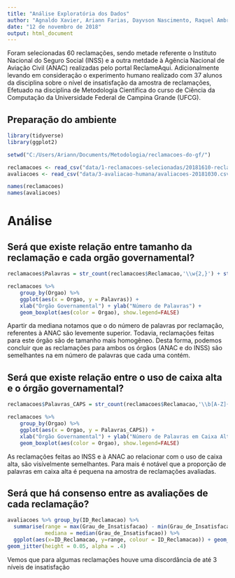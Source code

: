 ```yaml
---
title: "Análise Exploratória dos Dados"
author: "Agnaldo Xavier, Ariann Farias, Dayvson Nascimento, Raquel Ambrozio, Victor Araujo"
date: "12 de novembro de 2018"
output: html_document
---
```

<p></p>


<p>Foram selecionadas 60 reclamações, sendo metade referente o Instituto Nacional do Seguro Social (INSS) e a outra metdade à Agência Nacional de Aviação Civil (ANAC) realizadas pelo portal ReclameAqui. Adicionalmente levando em consideração o experimento humano realizado com 37 alunos da disciplina sobre o nível de insatisfação da amostra de reclamações, Efetuado na disciplina de Metodologia Científica do curso de Ciência da Computação da Universidade Federal de Campina Grande (UFCG).</p>


<p></p>
## Preparação do ambiente

```r
library(tidyverse)
library(ggplot2)

setwd("C:/Users/Ariann/Documents/Metodologia/reclamacoes-do-gf/")

reclamacoes <- read_csv("data/1-reclamacoes-selecionadas/20181610-reclamacoes-selecionadas.csv")
avaliacoes <- read_csv("data/3-avaliacao-humana/avaliacoes-20181030.csv")

```
```r
names(reclamacoes)
names(avaliacoes)
```

<p></p>
# Análise
<p></p>
## Será que existe relação entre tamanho da reclamação e cada orgão governamental?
<p></p>

```r
reclamacoes$Palavras = str_count(reclamacoes$Reclamacao,'\\w{2,}') + str_count(reclamacoes$Titulo,'\\w{2,}')
```

```r
reclamacoes %>% 
    group_by(Orgao) %>% 
    ggplot(aes(x = Orgao, y = Palavras)) +
    xlab("Órgão Governamental") + ylab("Número de Palavras") +
    geom_boxplot(aes(color = Orgao), show.legend=FALSE)
```
<p></p>

<p> Apartir da mediana notamos que o do número de palavras por reclamação, referentes à ANAC são levemente superior. Todavia, reclamações feitas para este órgão são de tamanho mais homogêneo. Desta forma, podemos concluir que as reclamações para ambos os órgãos (ANAC e do INSS) são semelhantes na em número de palavras que cada uma contém. </p>

<p></p>
## Será que existe relação entre o uso de caixa alta e o órgão governamental?

```r
reclamacoes$Palavras_CAPS = str_count(reclamacoes$Reclamacao,'\\b[A-Z]{2,}\\b') + str_count(reclamacoes$Titulo,'\\b[A-Z]{2,}\\b')
```

```r
reclamacoes %>% 
    group_by(Orgao) %>% 
    ggplot(aes(x = Orgao, y = Palavras_CAPS)) +
    xlab("Órgão Governamental") + ylab("Número de Palavras em Caixa Alta") +
    geom_boxplot(aes(color = Orgao), show.legend=FALSE)
```
<p></p>

<p> As reclamações feitas ao INSS e à ANAC ao relacionar com o uso de caixa alta, são visívelmente semelhantes. Para mais é notável que a proporção de palavras em caixa alta é pequena na amostra de reclamações avaliadas. </p>


<p></p>

## Será que há consenso entre as avaliações de cada reclamação?



```r
avaliacoes %>% group_by(ID_Reclamacao) %>% 
  summarise(range = max(Grau_de_Insatisfacao) - min(Grau_de_Insatisfacao),
            mediana = median(Grau_de_Insatisfacao)) %>% 
  ggplot(aes(x=ID_Reclamacao, y=range, colour = ID_Reclamacao)) + geom_point() +
geom_jitter(height = 0.05, alpha = .4)
```
<p></p>

<p> Vemos que para algumas reclamações houve uma discordância de até 3 níveis de insatisfação </p>

<p></p>

